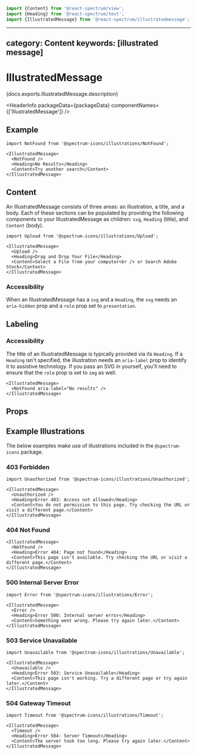 <!-- Copyright 2020 Adobe. All rights reserved.
This file is licensed to you under the Apache License, Version 2.0 (the "License");
you may not use this file except in compliance with the License. You may obtain a copy
of the License at http://www.apache.org/licenses/LICENSE-2.0
Unless required by applicable law or agreed to in writing, software distributed under
the License is distributed on an "AS IS" BASIS, WITHOUT WARRANTIES OR REPRESENTATIONS
OF ANY KIND, either express or implied. See the License for the specific language
governing permissions and limitations under the License. -->



```jsx import
import {Content} from '@react-spectrum/view';
import {Heading} from '@react-spectrum/text';
import {IllustratedMessage} from '@react-spectrum/illustratedmessage';
```

---
category: Content
keywords: [illustrated message]
---

# IllustratedMessage

<p>{docs.exports.IllustratedMessage.description}</p>

<HeaderInfo
  packageData={packageData}
  componentNames={['IllustratedMessage']} />

## Example

```tsx example
import NotFound from '@spectrum-icons/illustrations/NotFound';

<IllustratedMessage>
  <NotFound />
  <Heading>No Results</Heading>
  <Content>Try another search</Content>
</IllustratedMessage>
```

## Content

An IllustratedMessage consists of three areas: an illustration, a title, and a body.
Each of these sections can be populated by providing the following components to your IllustratedMessage as children:
`svg`, `Heading` (title), and `Content` (body).

```tsx example
import Upload from '@spectrum-icons/illustrations/Upload';

<IllustratedMessage>
  <Upload />
  <Heading>Drag and Drop Your File</Heading>
  <Content>Select a File from your computer<br /> or Search Adobe Stock</Content>
</IllustratedMessage>
```

### Accessibility

When an IllustratedMessage has a `svg` and a `Heading`, the `svg` needs an `aria-hidden` prop and a `role` prop set to `presentation`.

## Labeling

### Accessibility

The title of an IllustratedMessage is typically provided via its `Heading`.
If a `Heading` isn't specified, the illustration needs an `aria-label` prop to identify it to assistive technology.
If you pass an SVG in yourself, you'll need to ensure that the `role` prop is set to `img` as well.

```tsx example
<IllustratedMessage>
  <NotFound aria-label="No results" />
</IllustratedMessage>
```

## Props

<PropTable component={docs.exports.IllustratedMessage} links={docs.links} />

## Example Illustrations

The below examples make use of illustrations included in the `@spectrum-icons` package.

### 403 Forbidden

```tsx example
import Unauthorized from '@spectrum-icons/illustrations/Unauthorized';

<IllustratedMessage>
  <Unauthorized />
  <Heading>Error 403: Access not allowed</Heading>
  <Content>You do not permission to this page. Try checking the URL or visit a different page.</Content>
</IllustratedMessage>
```

### 404 Not Found

```tsx example
<IllustratedMessage>
  <NotFound />
  <Heading>Error 404: Page not found</Heading>
  <Content>This page isn't available. Try checking the URL or visit a different page.</Content>
</IllustratedMessage>
```

### 500 Internal Server Error

```tsx example
import Error from '@spectrum-icons/illustrations/Error';

<IllustratedMessage>
  <Error />
  <Heading>Error 500: Internal server error</Heading>
  <Content>Something went wrong. Please try again later.</Content>
</IllustratedMessage>
```

### 503 Service Unavailable

```tsx example
import Unavailable from '@spectrum-icons/illustrations/Unavailable';

<IllustratedMessage>
  <Unavailable />
  <Heading>Error 503: Service Unavailable</Heading>
  <Content>This page isn't working. Try a different page or try again later.</Content>
</IllustratedMessage>
```

### 504 Gateway Timeout

```tsx example
import Timeout from '@spectrum-icons/illustrations/Timeout';

<IllustratedMessage>
  <Timeout />
  <Heading>Error 504: Server Timeout</Heading>
  <Content>The server took too long. Please try again later.</Content>
</IllustratedMessage>
```
